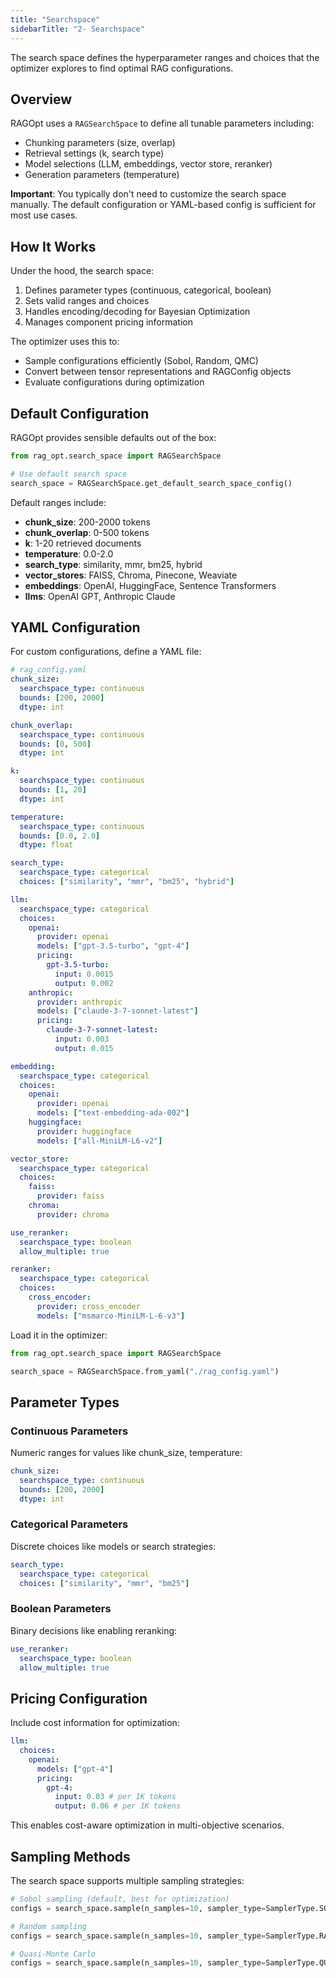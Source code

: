 ```yaml
---
title: "Searchspace"
sidebarTitle: "2- Searchspace"
---
```


The search space defines the hyperparameter ranges and choices that the optimizer explores to find optimal RAG configurations.

## Overview

RAGOpt uses a `RAGSearchSpace` to define all tunable parameters including:

- Chunking parameters (size, overlap)
- Retrieval settings (k, search type)
- Model selections (LLM, embeddings, vector store, reranker)
- Generation parameters (temperature)

**Important**: You typically don't need to customize the search space manually. The default configuration or YAML-based config is sufficient for most use cases.

## How It Works

Under the hood, the search space:

1. Defines parameter types (continuous, categorical, boolean)
2. Sets valid ranges and choices
3. Handles encoding/decoding for Bayesian Optimization
4. Manages component pricing information

The optimizer uses this to:

- Sample configurations efficiently (Sobol, Random, QMC)
- Convert between tensor representations and RAGConfig objects
- Evaluate configurations during optimization

## Default Configuration

RAGOpt provides sensible defaults out of the box:

```python
from rag_opt.search_space import RAGSearchSpace

# Use default search space
search_space = RAGSearchSpace.get_default_search_space_config()
```

Default ranges include:

- **chunk_size**: 200-2000 tokens
- **chunk_overlap**: 0-500 tokens
- **k**: 1-20 retrieved documents
- **temperature**: 0.0-2.0
- **search_type**: similarity, mmr, bm25, hybrid
- **vector_stores**: FAISS, Chroma, Pinecone, Weaviate
- **embeddings**: OpenAI, HuggingFace, Sentence Transformers
- **llms**: OpenAI GPT, Anthropic Claude

## YAML Configuration

For custom configurations, define a YAML file:

```yaml
# rag_config.yaml
chunk_size:
  searchspace_type: continuous
  bounds: [200, 2000]
  dtype: int

chunk_overlap:
  searchspace_type: continuous
  bounds: [0, 500]
  dtype: int

k:
  searchspace_type: continuous
  bounds: [1, 20]
  dtype: int

temperature:
  searchspace_type: continuous
  bounds: [0.0, 2.0]
  dtype: float

search_type:
  searchspace_type: categorical
  choices: ["similarity", "mmr", "bm25", "hybrid"]

llm:
  searchspace_type: categorical
  choices:
    openai:
      provider: openai
      models: ["gpt-3.5-turbo", "gpt-4"]
      pricing:
        gpt-3.5-turbo:
          input: 0.0015
          output: 0.002
    anthropic:
      provider: anthropic
      models: ["claude-3-7-sonnet-latest"]
      pricing:
        claude-3-7-sonnet-latest:
          input: 0.003
          output: 0.015

embedding:
  searchspace_type: categorical
  choices:
    openai:
      provider: openai
      models: ["text-embedding-ada-002"]
    huggingface:
      provider: huggingface
      models: ["all-MiniLM-L6-v2"]

vector_store:
  searchspace_type: categorical
  choices:
    faiss:
      provider: faiss
    chroma:
      provider: chroma

use_reranker:
  searchspace_type: boolean
  allow_multiple: true

reranker:
  searchspace_type: categorical
  choices:
    cross_encoder:
      provider: cross_encoder
      models: ["msmarco-MiniLM-L-6-v3"]
```

Load it in the optimizer:

```python
from rag_opt.search_space import RAGSearchSpace

search_space = RAGSearchSpace.from_yaml("./rag_config.yaml")
```

## Parameter Types

### Continuous Parameters

Numeric ranges for values like chunk_size, temperature:

```yaml
chunk_size:
  searchspace_type: continuous
  bounds: [200, 2000]
  dtype: int
```

### Categorical Parameters

Discrete choices like models or search strategies:

```yaml
search_type:
  searchspace_type: categorical
  choices: ["similarity", "mmr", "bm25"]
```

### Boolean Parameters

Binary decisions like enabling reranking:

```yaml
use_reranker:
  searchspace_type: boolean
  allow_multiple: true
```

## Pricing Configuration

Include cost information for optimization:

```yaml
llm:
  choices:
    openai:
      models: ["gpt-4"]
      pricing:
        gpt-4:
          input: 0.03 # per 1K tokens
          output: 0.06 # per 1K tokens
```

This enables cost-aware optimization in multi-objective scenarios.

## Sampling Methods

The search space supports multiple sampling strategies:

```python
# Sobol sampling (default, best for optimization)
configs = search_space.sample(n_samples=10, sampler_type=SamplerType.SOBOL)

# Random sampling
configs = search_space.sample(n_samples=10, sampler_type=SamplerType.RANDOM)

# Quasi-Monte Carlo
configs = search_space.sample(n_samples=10, sampler_type=SamplerType.QUASI_MONTE_CARLO)
```
